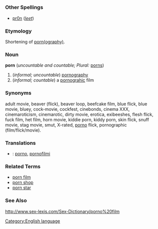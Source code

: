 =={{en}}==
[[Category:English language]]
===Other Spellings===
*[[pr0n]] (''[[w:leet|leet]]'')
===Etymology===
Shortening of [[pornography|porn(ography)]].
===Noun===
'''porn''' (''uncountable and countable; Plural:'' [[porns]])

#(''informal; uncountable'') [[pornography]]
#(''informal; countable'') a [[pornograhic]] film
===Synonyms===
adult movie, beaver (flick), beaver loop, beefcake film, blue flick, blue movie, bluey, cock-movie, cockfest, cinebonds, cinema XXX, cinemaroticism, cinemarotic, dirty movie, erotica, exibeeshes, flesh flick, fuck film, het film, horn movie, kiddie porn, kiddy porn, skin flick, snuff movie, stag movie, smut, X-rated, [[porno]] flick, pornographic (film/flick/movie).
===Translations===
*{{fi}}: [[porno]], [[pornofilmi]]
===Related Terms===
*[[porn film]]
*[[porn shop]]
*[[porn star]]
===See Also===
http://www.sex-lexis.com/Sex-Dictionary/porno%20film